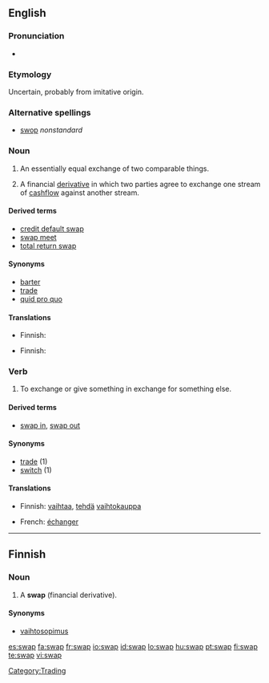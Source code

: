 {{wikipedia}}
==English==

===Pronunciation===
* {{audio|en-us-swap.ogg|Audio (US)}}
*: {{rhymes|ɒp}}

===Etymology===
Uncertain, probably from imitative origin.

===Alternative spellings===
* [[swop]]  ''nonstandard''

===Noun===
{{en-noun}}

# An essentially equal exchange of two comparable things.
# {{finance}} A financial [[derivative]] in which two parties agree to exchange one stream of [[cashflow]] against another stream. 

====Derived terms====
* [[credit default swap]]
* [[swap meet]]
* [[total return swap]]

====Synonyms====
* [[barter]]
* [[trade]]
* [[quid pro quo]]

====Translations====
{{trans-top|equal exchange}}
* Finnish: {{t|fi|vaihtokauppa}}
{{trans-mid}}
{{trans-bottom}}

{{trans-top|finance: derivative}}
* Finnish: {{t|fi|vaihtosopimus}}
{{trans-mid}}
{{trans-bottom}}

===Verb===
{{en-verb|swaps|swapping|swapped}}

# To exchange or give something in exchange for something else.

====Derived terms====
* [[swap in]], [[swap out]]

====Synonyms====
* [[trade]] (1)
* [[switch]] (1)

====Translations====
{{trans-top|exchange or give (something) in exchange for}}
* Finnish: [[vaihtaa]], [[tehdä]] [[vaihtokauppa]]
{{trans-mid}}
* French: [[échanger]]
{{trans-bottom}}

[[Category:Trading]]

----

==Finnish==

===Noun===
{{infl|fi|noun}}

# {{context|finance|slang|lang=fi}} A '''swap''' (financial derivative).

====Synonyms====
* [[vaihtosopimus]]

[[es:swap]]
[[fa:swap]]
[[fr:swap]]
[[io:swap]]
[[id:swap]]
[[lo:swap]]
[[hu:swap]]
[[pt:swap]]
[[fi:swap]]
[[te:swap]]
[[vi:swap]]